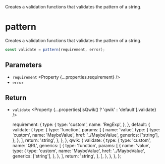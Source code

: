 
<Title>pattern</Title>
<Description>
  Creates a validation functions that validates the pattern of a string.
</Description>

# pattern

Creates a validation functions that validates the pattern of a string.

```ts
const validate = pattern(requirement, error);
```

## Parameters

- `requirement` <Property {...properties.requirement} />
- `error` <Property type="string" />

## Return

- `validate` <Property {...properties[isQwik() ? 'qwik' : 'default'].validate} />

  requirement: {
    type: {
      type: 'custom',
      name: 'RegExp',
    },
  },
  default: {
    validate: {
      type: {
        type: 'function',
        params: [
          {
            name: 'value',
            type: {
              type: 'custom',
              name: 'MaybeValue',
              href: '../MaybeValue',
              generics: ['string'],
            },
          },
        ],
        return: 'string',
      },
    },
  },
  qwik: {
    validate: {
      type: {
        type: 'custom',
        name: 'QRL',
        generics: [
          {
            type: 'function',
            params: [
              {
                name: 'value',
                type: {
                  type: 'custom',
                  name: 'MaybeValue',
                  href: '../MaybeValue',
                  generics: ['string'],
                },
              },
            ],
            return: 'string',
          },
        ],
      },
    },
  },
};
